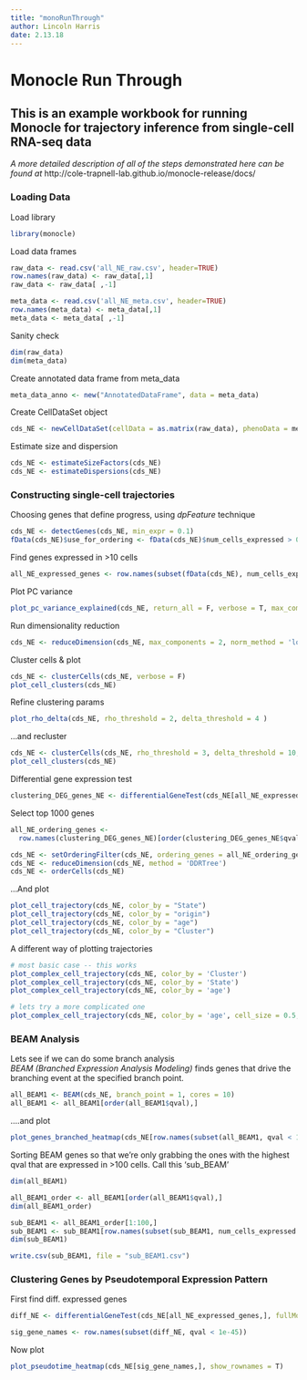 ```yaml
---
title: "monoRunThrough"
author: Lincoln Harris
date: 2.13.18
---
```

# Monocle Run Through 
## This is an example workbook for running Monocle for trajectory inference from single-cell RNA-seq data
*A more detailed description of all of the steps demonstrated here can be found at* http://cole-trapnell-lab.github.io/monocle-release/docs/ 

### Loading Data

Load library
```r
library(monocle)
```

Load data frames
```r
raw_data <- read.csv('all_NE_raw.csv', header=TRUE)
row.names(raw_data) <- raw_data[,1]
raw_data <- raw_data[ ,-1]

meta_data <- read.csv('all_NE_meta.csv', header=TRUE)
row.names(meta_data) <- meta_data[,1]
meta_data <- meta_data[ ,-1]
```

Sanity check
```r
dim(raw_data)
dim(meta_data)
```

Create annotated data frame from meta_data
```r
meta_data_anno <- new("AnnotatedDataFrame", data = meta_data)
```

Create CellDataSet object
```r
cds_NE <- newCellDataSet(cellData = as.matrix(raw_data), phenoData = meta_data_anno, featureData = NULL, expressionFamily = negbinomial.size())
```

Estimate size and dispersion
```r
cds_NE <- estimateSizeFactors(cds_NE)
cds_NE <- estimateDispersions(cds_NE)
```

### Constructing single-cell trajectories

Choosing genes that define progress, using *dpFeature* technique
```r
cds_NE <- detectGenes(cds_NE, min_expr = 0.1)
fData(cds_NE)$use_for_ordering <- fData(cds_NE)$num_cells_expressed > 0.05 * ncol(cds_NE)
```

Find genes expressed in >10 cells
```r
all_NE_expressed_genes <- row.names(subset(fData(cds_NE), num_cells_expressed >= 10))
```

Plot PC variance
```r
plot_pc_variance_explained(cds_NE, return_all = F, verbose = T, max_components = 100) 
```

Run dimensionality reduction
```r
cds_NE <- reduceDimension(cds_NE, max_components = 2, norm_method = 'log', num_dim = 20, reduction_method = 'tSNE', verbose = T)
```

Cluster cells & plot
```r
cds_NE <- clusterCells(cds_NE, verbose = F)
plot_cell_clusters(cds_NE)
```

Refine clustering params
```r
plot_rho_delta(cds_NE, rho_threshold = 2, delta_threshold = 4 )
```

...and recluster
```r
cds_NE <- clusterCells(cds_NE, rho_threshold = 3, delta_threshold = 10, skip_rho_sigma = T, verbose = F)
plot_cell_clusters(cds_NE)
```

Differential gene expression test
```r
clustering_DEG_genes_NE <- differentialGeneTest(cds_NE[all_NE_expressed_genes,], fullModelFormulaStr = '~Cluster', cores = 10)
```

Select top 1000 genes
```r
all_NE_ordering_genes <- 
  row.names(clustering_DEG_genes_NE)[order(clustering_DEG_genes_NE$qval)][1:1000]

cds_NE <- setOrderingFilter(cds_NE, ordering_genes = all_NE_ordering_genes)
cds_NE <- reduceDimension(cds_NE, method = 'DDRTree')
cds_NE <- orderCells(cds_NE)
```

...And plot
```r
plot_cell_trajectory(cds_NE, color_by = "State")
plot_cell_trajectory(cds_NE, color_by = "origin")
plot_cell_trajectory(cds_NE, color_by = "age")
plot_cell_trajectory(cds_NE, color_by = "Cluster")
```

A different way of plotting trajectories
```r
# most basic case -- this works
plot_complex_cell_trajectory(cds_NE, color_by = 'Cluster')
plot_complex_cell_trajectory(cds_NE, color_by = 'State')
plot_complex_cell_trajectory(cds_NE, color_by = 'age')

# lets try a more complicated one
plot_complex_cell_trajectory(cds_NE, color_by = 'age', cell_size = 0.5, cell_link_size = 0.3) + scale_size(range = c(0.2, 0.2))
```

### BEAM Analysis

Lets see if we can do some branch analysis        
    *BEAM (Branched Expression Analysis Modeling)* finds genes that drive the branching event at the specified branch point.
```r
all_BEAM1 <- BEAM(cds_NE, branch_point = 1, cores = 10)
all_BEAM1 <- all_BEAM1[order(all_BEAM1$qval),]
```

....and plot
```r
plot_genes_branched_heatmap(cds_NE[row.names(subset(all_BEAM1, qval < 1e-20)),], branch_point = 1, cluster_rows = T, show_rownames = T)
```

Sorting BEAM genes so that we're only grabbing the ones with the highest qval that are expressed in >100 cells. Call this 'sub_BEAM'
```r
dim(all_BEAM1)

all_BEAM1_order <- all_BEAM1[order(all_BEAM1$qval),]
dim(all_BEAM1_order)

sub_BEAM1 <- all_BEAM1_order[1:100,]
sub_BEAM1 <- sub_BEAM1[row.names(subset(sub_BEAM1, num_cells_expressed > 100)),]
dim(sub_BEAM1)

write.csv(sub_BEAM1, file = "sub_BEAM1.csv")
```

### Clustering Genes by Pseudotemporal Expression Pattern

First find diff. expressed genes
```r
diff_NE <- differentialGeneTest(cds_NE[all_NE_expressed_genes,], fullModelFormulaStr = "~sm.ns(Pseudotime)", cores = 10)

sig_gene_names <- row.names(subset(diff_NE, qval < 1e-45))
```

Now plot
```r
plot_pseudotime_heatmap(cds_NE[sig_gene_names,], show_rownames = T)
```
